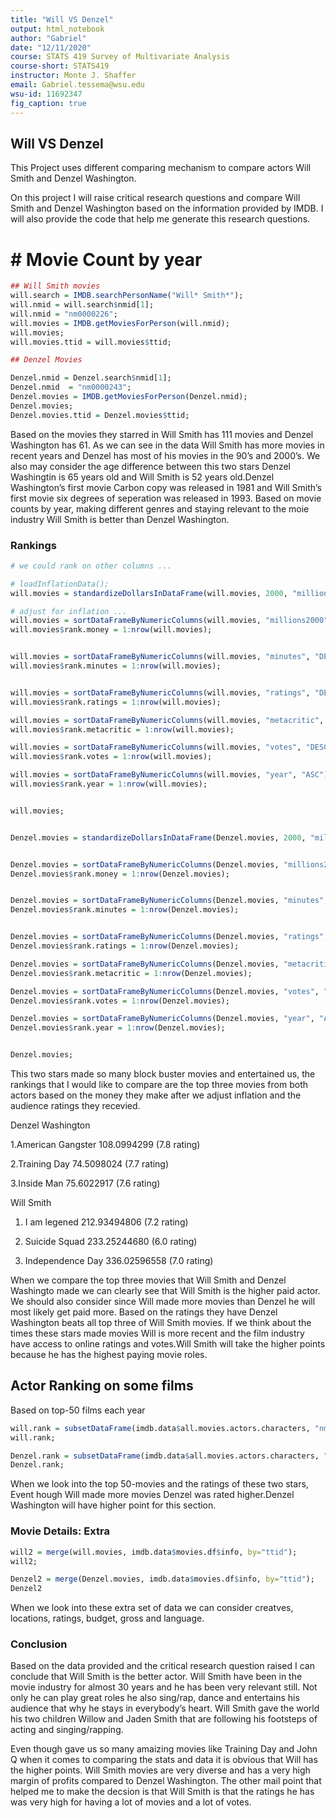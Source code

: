 ---
title: "Will VS Denzel"
output: html_notebook
author: "Gabriel"
date: "12/11/2020"
course: STATS 419 Survey of Multivariate Analysis
course-short: STATS419
instructor: Monte J. Shaffer
email: Gabriel.tessema@wsu.edu
wsu-id: 11692347
fig_caption: true
---


## Will VS Denzel

This Project uses different comparing mechanism to compare actors Will Smith and Denzel Washington.

On this project I will raise critical research questions and compare Will Smith and Denzel Washington based on the information provided by IMDB. I will also provide the code that help me generate this research questions.  


# # Movie Count by year
```{r}
## Will Smith movies
will.search = IMDB.searchPersonName("Will* Smith*");
will.nmid = will.search$nmid[1];
will.nmid = "nm0000226";
will.movies = IMDB.getMoviesForPerson(will.nmid);
will.movies;
will.movies.ttid = will.movies$ttid;

## Denzel Movies

Denzel.nmid = Denzel.search$nmid[1];
Denzel.nmid  = "nm0000243";
Denzel.movies = IMDB.getMoviesForPerson(Denzel.nmid);
Denzel.movies;
Denzel.movies.ttid = Denzel.movies$ttid;

```

Based on the movies they starred in Will Smith has 111 movies and Denzel Washington has 61. As we can see in the data Will Smith has more movies in recent years and Denzel has most of his movies in the 90's and 2000's. We also may consider the age difference between this two stars Denzel Washingtin is 65 years old and Will Smith is 52 years old.Denzel Washington's first movie Carbon copy was released in 1981 and Will Smith's first movie six degrees of seperation was released in 1993. Based on movie counts by year, making different genres and staying relevant to the moie industry Will Smith is better than Denzel Washington.

### Rankings



```{r}
# we could rank on other columns ...

# loadInflationData();
will.movies = standardizeDollarsInDataFrame(will.movies, 2000, "millions", "year", "millions2000");

# adjust for inflation ...
will.movies = sortDataFrameByNumericColumns(will.movies, "millions2000", "DESC");  ## NA's go to end ...
will.movies$rank.money = 1:nrow(will.movies);


will.movies = sortDataFrameByNumericColumns(will.movies, "minutes", "DESC");
will.movies$rank.minutes = 1:nrow(will.movies);


will.movies = sortDataFrameByNumericColumns(will.movies, "ratings", "DESC");
will.movies$rank.ratings = 1:nrow(will.movies);

will.movies = sortDataFrameByNumericColumns(will.movies, "metacritic", "DESC");
will.movies$rank.metacritic = 1:nrow(will.movies);

will.movies = sortDataFrameByNumericColumns(will.movies, "votes", "DESC");
will.movies$rank.votes = 1:nrow(will.movies);

will.movies = sortDataFrameByNumericColumns(will.movies, "year", "ASC");
will.movies$rank.year = 1:nrow(will.movies);


will.movies;


Denzel.movies = standardizeDollarsInDataFrame(Denzel.movies, 2000, "millions", "year", "millions2000");


Denzel.movies = sortDataFrameByNumericColumns(Denzel.movies, "millions2000", "DESC");  ## NA's go to end ...
Denzel.movies$rank.money = 1:nrow(Denzel.movies);


Denzel.movies = sortDataFrameByNumericColumns(Denzel.movies, "minutes", "DESC");
Denzel.movies$rank.minutes = 1:nrow(Denzel.movies);


Denzel.movies = sortDataFrameByNumericColumns(Denzel.movies, "ratings", "DESC");
Denzel.movies$rank.ratings = 1:nrow(Denzel.movies);

Denzel.movies = sortDataFrameByNumericColumns(Denzel.movies, "metacritic", "DESC");
Denzel.movies$rank.metacritic = 1:nrow(Denzel.movies);

Denzel.movies = sortDataFrameByNumericColumns(Denzel.movies, "votes", "DESC");
Denzel.movies$rank.votes = 1:nrow(Denzel.movies);

Denzel.movies = sortDataFrameByNumericColumns(Denzel.movies, "year", "ASC");
Denzel.movies$rank.year = 1:nrow(Denzel.movies);


Denzel.movies;
```

This two stars made so many block buster movies and entertained us, the rankings that I would like to compare are the top three movies from both actors based on the money they make after we adjust inflation and the audience ratings they recevied.

Denzel Washington

1.American Gangster 108.0994299 (7.8 rating)

2.Training Day 74.5098024 (7.7 rating)

3.Inside Man 75.6022917 (7.6 rating)

Will Smith

1. I am legened 212.93494806 (7.2 rating)

2. Suicide Squad 233.25244680 (6.0 rating)

3. Independence Day 336.02596558	(7.0 rating)

When we compare the top three movies that Will Smith and Denzel Washingto made we can clearly see that Will Smith is the higher paid actor. We should also consider since Will made more movies than Denzel he will most likely get paid more. Based on the ratings they have Denzel Washington beats all top three of Will Smith movies. If we think about the times these stars made movies Will is more recent and the film industry have access to online ratings and votes.Will Smith will take the higher points because he has the highest paying movie roles.

## Actor Ranking on some films

Based on top-50 films each year

```{r}

will.rank = subsetDataFrame(imdb.data$all.movies.actors.characters, "nmid", "==", will.nmid);
will.rank;

Denzel.rank = subsetDataFrame(imdb.data$all.movies.actors.characters, "nmid", "==", Denzel.nmid);
Denzel.rank;
```
When we look into the top 50-movies and the ratings of these two stars, Event hough Will made more movies Denzel was rated higher.Denzel Washington will have higher point for this section.

### Movie Details: Extra


```{r}

will2 = merge(will.movies, imdb.data$movies.df$info, by="ttid");
will2;

Denzel2 = merge(Denzel.movies, imdb.data$movies.df$info, by="ttid");
Denzel2
```
When we look into these extra set of data we can consider creatves, locations, ratings, budget, gross and language.

### Conclusion

Based on the data provided and the critical research question raised I can conclude that Will Smith is the better actor. Will Smith have been in the movie industry for almost 30 years and he has been very relevant still. Not only he can play great roles he also sing/rap, dance and entertains his audience that why he stays in everybody's heart. Will Smith gave the world his two children Willow and Jaden Smith that are following his footsteps of acting and singing/rapping.

Even though gave us so many amaizing movies like Training Day and John Q when it comes to comparing the stats and data it is obvious that Will has the higher points. Will Smith movies are very diverse and has a very high margin of profits compared to Denzel Washington. The other mail point that helped me to make the decsion is that Will Smith is that the ratings he has was very high for having a lot of movies and a lot of votes.
